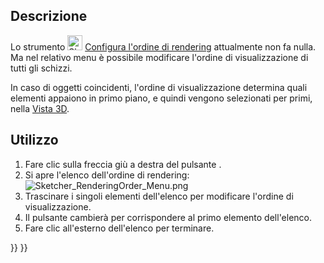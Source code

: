 <languages/>

{{Docnav/it
|[[Sketcher_Snap/it|Attiva/disattiva aggancio]]
|[[Sketcher_StopOperation/it|Interrompi l'operazione]]
|[[Sketcher_Workbench/it|Sketcher]]
|IconL=Sketcher_Snap.svg
|IconR=Sketcher_StopOperation.svg
|IconC=Workbench_Sketcher.svg
}}

{{GuiCommand/it
|Name=Sketcher RenderingOrder
|Name/it=Sketcher Configura l'ordine di rendering
|Workbenches=[[Sketcher_Workbench/it|Sketcher]]
|Version=0.21
}}

<span id="Description"></span>
== Descrizione ==

Lo strumento [[Image:Sketcher_RenderingOrder.svg|24px]] [[Sketcher_RenderingOrder/it|Configura l'ordine di rendering]] attualmente non fa nulla. Ma nel relativo menu è possibile modificare l'ordine di visualizzazione di tutti gli schizzi.

In caso di oggetti coincidenti, l'ordine di visualizzazione determina quali elementi appaiono in primo piano, e quindi vengono selezionati per primi, nella [[3D_view/it|Vista 3D]].

<span id="Usage"></span>
== Utilizzo ==

# Fare clic sulla freccia giù a destra del pulsante {{Button|[[Image:Sketcher_RenderingOrder.svg|16px]] [[Sketcher_RenderingOrder/it|Configura l'ordine di rendering]]}}.
# Si apre l'elenco dell'ordine di rendering:<br>[[File:Sketcher_RenderingOrder_Menu.png]]
# Trascinare i singoli elementi dell'elenco per modificare l'ordine di visualizzazione.
# Il pulsante cambierà per corrispondere al primo elemento dell'elenco.
# Fare clic all'esterno dell'elenco per terminare.


{{Docnav/it
|[[Sketcher_Snap/it|Attiva/disattiva aggancio]]
|[[Sketcher_StopOperation/it|Interrompi l'operazione]]
|[[Sketcher_Workbench/it|Sketcher]]
|IconL=Sketcher_Snap.svg
|IconR=Sketcher_StopOperation.svg
|IconC=Workbench_Sketcher.svg
}}

{{Sketcher_Tools_navi{{#translation:}}}}
{{Userdocnavi{{#translation:}}}}